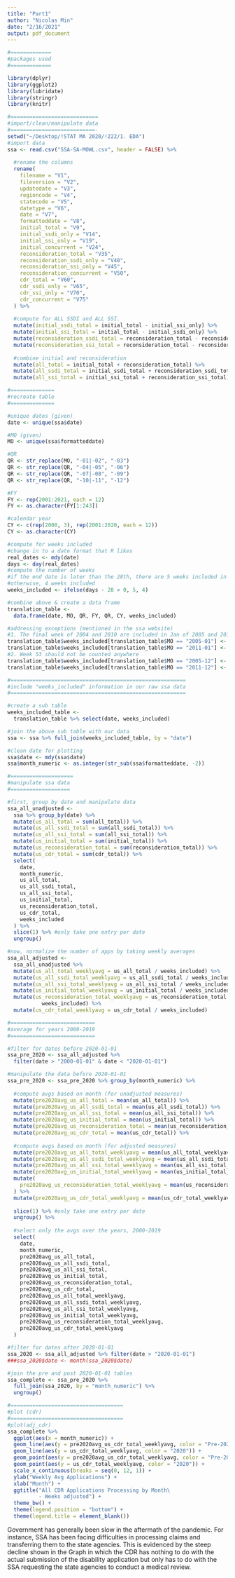 ```yaml
---
title: "Part1"
author: "Nicolas Min"
date: "2/16/2021"
output: pdf_document
---
```

```r
#=============
#packages used
#=============

library(dplyr)
library(ggplot2)
library(lubridate)
library(stringr)
library(knitr)
```


```r
#============================
#import/clean/manipulate data
#===========================-
setwd("~/Desktop/!STAT MA 2020/!222/1. EDA")
#import data
ssa <- read.csv("SSA-SA-MOWL.csv", header = FALSE) %>%
  
  #rename the columns
  rename(
    filename = "V1",
    fileversion = "V2",
    updatedate = "V3",
    regioncode = "V4",
    statecode = "V5",
    datetype = "V6",
    date = "V7",
    formatteddate = "V8",
    initial_total = "V9",
    initial_ssdi_only = "V14",
    initial_ssi_only = "V19",
    initial_concurrent = "V24",
    reconsideration_total = "V35",
    reconsideration_ssdi_only = "V40",
    reconsideration_ssi_only = "V45",
    reconsideration_concurrent = "V50",
    cdr_total = "V60",
    cdr_ssdi_only = "V65",
    cdr_ssi_only = "V70",
    cdr_concurrent = "V75"
  ) %>%
  
  #compute for ALL SSDI and ALL SSI.
  mutate(initial_ssdi_total = initial_total - initial_ssi_only) %>%
  mutate(initial_ssi_total = initial_total - initial_ssdi_only) %>%
  mutate(reconsideration_ssdi_total = reconsideration_total - reconsideration_ssi_only) %>%
  mutate(reconsideration_ssi_total = reconsideration_total - reconsideration_ssdi_only) %>%
  
  #combine initial and reconsideration
  mutate(all_total = initial_total + reconsideration_total) %>%
  mutate(all_ssdi_total = initial_ssdi_total + reconsideration_ssdi_total) %>%
  mutate(all_ssi_total = initial_ssi_total + reconsideration_ssi_total)

```

```r
#==============
#recreate table
#==============

#unique dates (given)
date <- unique(ssa$date)

#MO (given)
MO <- unique(ssa$formatteddate)

#QR
QR <- str_replace(MO, "-01|-02", "-03")
QR <- str_replace(QR, "-04|-05", "-06")
QR <- str_replace(QR, "-07|-08", "-09")
QR <- str_replace(QR, "-10|-11", "-12")

#FY
FY <- rep(2001:2021, each = 12)
FY <- as.character(FY[1:243])

#calendar year
CY <- c(rep(2000, 3), rep(2001:2020, each = 12))
CY <- as.character(CY)

#compute for weeks included
#change in to a date format that R likes
real_dates <- mdy(date)
days <- day(real_dates)
#compute the number of weeks
#if the end date is later than the 28th, there are 5 weeks included in the month
#otherwise, 4 weeks included
weeks_included <- ifelse(days - 28 > 0, 5, 4)

#combine above & create a data frame
translation_table <-
  data.frame(date, MO, QR, FY, QR, CY, weeks_included)

#addressing exceptions (mentioned in the ssa website)
#1. The final week of 2004 and 2010 are included in Jan of 2005 and 2011
translation_table$weeks_included[translation_table$MO == "2005-01"] <- 5
translation_table$weeks_included[translation_table$MO == "2011-01"] <- 5
#2. Week 53 should not be counted anywhere
translation_table$weeks_included[translation_table$MO == "2005-12"] <- 4
translation_table$weeks_included[translation_table$MO == "2011-12"] <- 4

```

```r
#========================================================
#include "weeks_included" information in our raw ssa data
#========================================================

#create a sub table
weeks_included_table <-
  translation_table %>% select(date, weeks_included)

#join the above sub table with our data
ssa <- ssa %>% full_join(weeks_included_table, by = "date")

#clean date for plotting
ssa$date <- mdy(ssa$date)
ssa$month_numeric <- as.integer(str_sub(ssa$formatteddate, -2))
```


```r
#====================
#manipulate ssa data
#===================

#first, group by date and manipulate data
ssa_all_unadjusted <-
  ssa %>% group_by(date) %>%
  mutate(us_all_total = sum(all_total)) %>%
  mutate(us_all_ssdi_total = sum(all_ssdi_total)) %>%
  mutate(us_all_ssi_total = sum(all_ssi_total)) %>%
  mutate(us_initial_total = sum(initial_total)) %>%
  mutate(us_reconsideration_total = sum(reconsideration_total)) %>%
  mutate(us_cdr_total = sum(cdr_total)) %>%
  select(
    date,
    month_numeric,
    us_all_total,
    us_all_ssdi_total,
    us_all_ssi_total,
    us_initial_total,
    us_reconsideration_total,
    us_cdr_total,
    weeks_included
  ) %>%
  slice(1) %>% #only take one entry per date
  ungroup()

#now, normalize the number of apps by taking weekly averages
ssa_all_adjusted <-
  ssa_all_unadjusted %>%
  mutate(us_all_total_weeklyavg = us_all_total / weeks_included) %>%
  mutate(us_all_ssdi_total_weeklyavg = us_all_ssdi_total / weeks_included) %>%
  mutate(us_all_ssi_total_weeklyavg = us_all_ssi_total / weeks_included) %>%
  mutate(us_initial_total_weeklyavg = us_initial_total / weeks_included) %>%
  mutate(us_reconsideration_total_weeklyavg = us_reconsideration_total /
           weeks_included) %>%
  mutate(us_cdr_total_weeklyavg = us_cdr_total / weeks_included)
```

```r
#===========================
#average for years 2000-2019
#===========================

#filter for dates before 2020-01-01
ssa_pre_2020 <- ssa_all_adjusted %>% 
  filter(date > "2000-01-01" & date < "2020-01-01")

#manipulate the data before 2020-01-01
ssa_pre_2020 <- ssa_pre_2020 %>% group_by(month_numeric) %>%
  
  #compute avgs based on month (for unadjusted measures)
  mutate(pre2020avg_us_all_total = mean(us_all_total)) %>%
  mutate(pre2020avg_us_all_ssdi_total = mean(us_all_ssdi_total)) %>%
  mutate(pre2020avg_us_all_ssi_total = mean(us_all_ssi_total)) %>%
  mutate(pre2020avg_us_initial_total = mean(us_initial_total)) %>%
  mutate(pre2020avg_us_reconsideration_total = mean(us_reconsideration_total)) %>%
  mutate(pre2020avg_us_cdr_total = mean(us_cdr_total)) %>%
  
  #compute avgs based on month (for adjusted measures)
  mutate(pre2020avg_us_all_total_weeklyavg = mean(us_all_total_weeklyavg)) %>%
  mutate(pre2020avg_us_all_ssdi_total_weeklyavg = mean(us_all_ssdi_total_weeklyavg)) %>%
  mutate(pre2020avg_us_all_ssi_total_weeklyavg = mean(us_all_ssi_total_weeklyavg)) %>%
  mutate(pre2020avg_us_initial_total_weeklyavg = mean(us_initial_total_weeklyavg)) %>%
  mutate(
    pre2020avg_us_reconsideration_total_weeklyavg = mean(us_reconsideration_total_weeklyavg)
  ) %>%
  mutate(pre2020avg_us_cdr_total_weeklyavg = mean(us_cdr_total_weeklyavg)) %>%
  
  slice(1) %>% #only take one entry per date
  ungroup() %>%
  
  #select only the avgs over the years, 2000-2019
  select(
    date,
    month_numeric,
    pre2020avg_us_all_total,
    pre2020avg_us_all_ssdi_total,
    pre2020avg_us_all_ssi_total,
    pre2020avg_us_initial_total,
    pre2020avg_us_reconsideration_total,
    pre2020avg_us_cdr_total,
    pre2020avg_us_all_total_weeklyavg,
    pre2020avg_us_all_ssdi_total_weeklyavg,
    pre2020avg_us_all_ssi_total_weeklyavg,
    pre2020avg_us_initial_total_weeklyavg,
    pre2020avg_us_reconsideration_total_weeklyavg,
    pre2020avg_us_cdr_total_weeklyavg
  )

#filter for dates after 2020-01-01
ssa_2020 <- ssa_all_adjusted %>% filter(date > "2020-01-01")
###ssa_2020$date <- month(ssa_2020$date)

#join the pre and post 2020-01-01 tables
ssa_complete <- ssa_pre_2020 %>%
  full_join(ssa_2020, by = "month_numeric") %>%
  ungroup()
```

\newpage

```r
#====================================
#plot (cdr)
#====================================
#plot(adj_cdr)
ssa_complete %>%
  ggplot(aes(x = month_numeric)) +
  geom_line(aes(y = pre2020avg_us_cdr_total_weeklyavg, color = "Pre-2020 avg")) +
  geom_line(aes(y = us_cdr_total_weeklyavg, color = "2020")) +
  geom_point(aes(y = pre2020avg_us_cdr_total_weeklyavg, color = "Pre-2020 avg")) +
  geom_point(aes(y = us_cdr_total_weeklyavg, color = "2020")) +
  scale_x_continuous(breaks = seq(0, 12, 1)) +
  ylab("Weekly Avg Applications") +
  xlab("Month") +
  ggtitle("All CDR Applications Processing by Month\
          - Weeks adjusted") +
  theme_bw() +
  theme(legend.position = "bottom") +
  theme(legend.title = element_blank()) 
```

Government has generally been slow in the aftermath of the pandemic. For instance, SSA has been facing difficulties in processing claims and transferring them to the state agencies. This is evidenced by the steep decline shown in the Graph in which the CDR has nothing to do with the actual submission of the disability application but only has to do with the SSA requesting the state agencies to conduct a medical review.
 